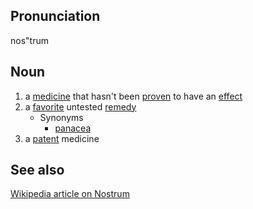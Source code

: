 ==Pronunciation==
nos"trum

==Noun==
# a [[medicine]] that hasn't been [[proven]] to have an [[effect]]
# a [[favorite]] untested [[remedy]]
#* Synonyms
#** [[panacea]]
# a [[patent]] medicine

==See also==
[http://en.wikipedia.org/wiki/Nostrum Wikipedia article on Nostrum]